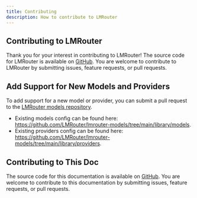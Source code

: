 ```yaml
---
title: Contributing
description: How to contribute to LMRouter
---
```


## Contributing to LMRouter

Thank you for your interest in contributing to LMRouter! The source code for LMRouter is available on [GitHub](https://github.com/LMRouter/lmrouter). You are welcome to contribute to LMRouter by submitting issues, feature requests, or pull requests.

## Add Support for New Models and Providers

To add support for a new model or provider, you can submit a pull request to the [LMRouter models repository](https://github.com/LMRouter/lmrouter-models).

* Existing models config can be found here: https://github.com/LMRouter/lmrouter-models/tree/main/library/models.
* Existing providers config can be found here: https://github.com/LMRouter/lmrouter-models/tree/main/library/providers.

## Contributing to This Doc

The source code for this documentation is available on [GitHub](https://github.com/LMRouter/lmrouter-docs). You are welcome to contribute to this documentation by submitting issues, feature requests, or pull requests.
